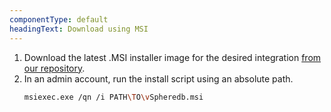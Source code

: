 ```yaml
---
componentType: default
headingText: Download using MSI
---
```


1. Download the latest .MSI installer image for the desired integration [from our repository](https://download.newrelic.com/infrastructure_agent/windows/integrations/).
2. In an admin account, run the install script using an absolute path.
   ```sh
   msiexec.exe /qn /i PATH\TO\vSpheredb.msi
   ```
